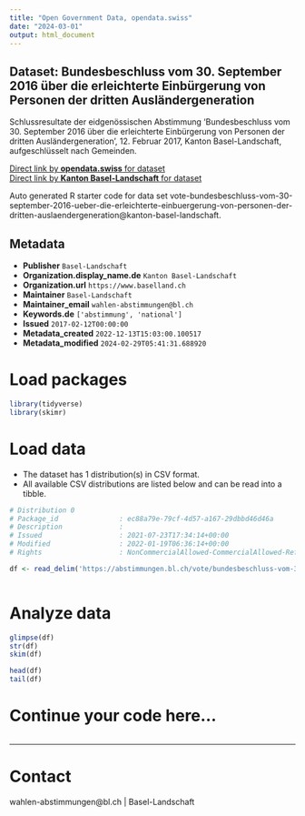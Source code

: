 ```yaml
---
title: "Open Government Data, opendata.swiss"
date: "2024-03-01"
output: html_document
---
```


## Dataset: Bundesbeschluss vom 30. September 2016 über die erleichterte Einbürgerung von Personen der dritten Ausländergeneration

Schlussresultate der eidgenössischen Abstimmung 'Bundesbeschluss vom 30. September 2016 über die erleichterte Einbürgerung von Personen der dritten Ausländergeneration', 12. Februar 2017, Kanton Basel-Landschaft, aufgeschlüsselt nach Gemeinden.

[Direct link by **opendata.swiss** for dataset](https://opendata.swiss/de/dataset/bundesbeschluss-vom-30-september-2016-uber-die-erleichterte-einburgerung-von-personen-der-dritt)<br>
[Direct link by **Kanton Basel-Landschaft** for dataset](https://abstimmungen.bl.ch/vote/bundesbeschluss-vom-30-september-2016-ueber-die-erleichterte-einbuergerung-von-personen-der-dritten-auslaendergeneration/data)

Auto generated R starter code for data set vote-bundesbeschluss-vom-30-september-2016-ueber-die-erleichterte-einbuergerung-von-personen-der-dritten-auslaendergeneration@kanton-basel-landschaft.

## Metadata

- **Publisher** `Basel-Landschaft`
- **Organization.display_name.de** `Kanton Basel-Landschaft`
- **Organization.url** `https://www.baselland.ch`
- **Maintainer** `Basel-Landschaft`
- **Maintainer_email** `wahlen-abstimmungen@bl.ch`
- **Keywords.de** `['abstimmung', 'national']`
- **Issued** `2017-02-12T00:00:00`
- **Metadata_created** `2022-12-13T15:03:00.100517`
- **Metadata_modified** `2024-02-29T05:41:31.688920`


# Load packages

```r

library(tidyverse)
library(skimr)

```

# Load data

-   The dataset has 1 distribution(s) in CSV format.
-   All available CSV distributions are listed below and can be read into a tibble.

```r

# Distribution 0
# Package_id               : ec88a79e-79cf-4d57-a167-29dbbd46d46a
# Description              : 
# Issued                   : 2021-07-23T17:34:14+00:00
# Modified                 : 2022-01-19T06:36:14+00:00
# Rights                   : NonCommercialAllowed-CommercialAllowed-ReferenceRequired

df <- read_delim('https://abstimmungen.bl.ch/vote/bundesbeschluss-vom-30-september-2016-ueber-die-erleichterte-einbuergerung-von-personen-der-dritten-auslaendergeneration/data-csv')



```

# Analyze data

```r

glimpse(df)
str(df)
skim(df)

head(df)
tail(df)

```

# Continue your code here...

```r

```

------------------------------------------------------------------------

# Contact

wahlen-abstimmungen@bl.ch | Basel-Landschaft
